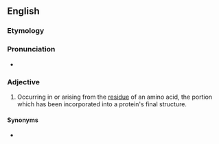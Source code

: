 ==English==

===Etymology===
{{prefix|intra|residue|lang=en}}

===Pronunciation===
* {{a|US}} {{IPA|ɪntɹəˈɹɛzɪdu|lang=en}}

===Adjective===
{{en-adj|-}}

# {{lb|en|biochemistry|spectroscopy}} Occurring in or arising from the [[residue]] of an amino acid, the portion which has been incorporated into a protein's final structure.

====Synonyms====
* {{l|en|intraresidual}}